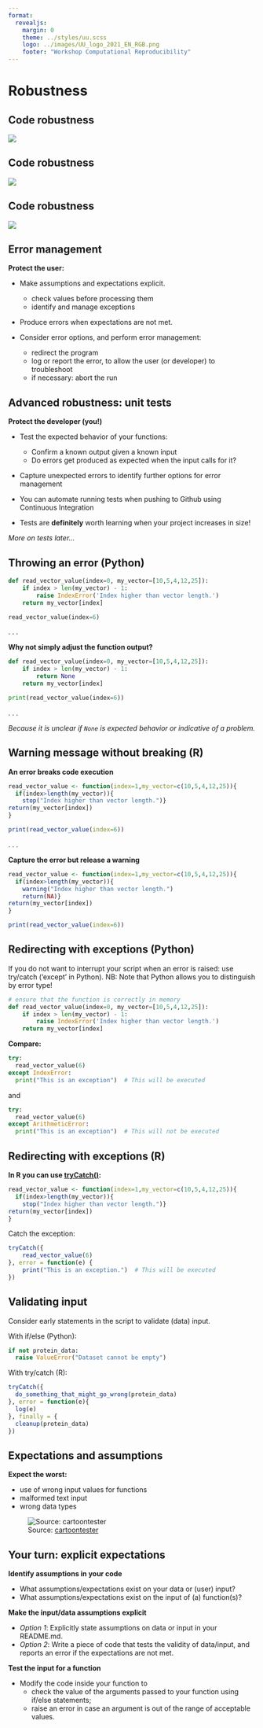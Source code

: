 ```yaml
--- 
format: 
  revealjs:
    margin: 0
    theme: ../styles/uu.scss
    logo: ../images/UU_logo_2021_EN_RGB.png
    footer: "Workshop Computational Reproducibility"
---
```



# Robustness {data-background-color="#FFCD00"}

## Code robustness

![](../images/errormanagement_implicit.svg)

## Code robustness

![](../images/errormanagement_explicit.svg)

## Code robustness

![](../images/errormanagement.svg)



## Error management

::: {.theme-section}

**Protect the user:**

- Make assumptions and expectations explicit.

  - check values before processing them
  - identify and manage exceptions
- Produce errors when expectations are not met.

- Consider error options, and perform error management:
  - redirect the program
  - log or report the error, to allow the user (or developer) to troubleshoot
  - if necessary: abort the run

:::

## Advanced robustness: unit tests

::: {.theme-section}

**Protect the developer (you!)**

- Test the expected behavior of your functions:
  - Confirm a known output given a known input
  - Do errors get produced as expected when the input calls for it?
  
- Capture unexpected errors to identify further options for error management

- You can automate running tests when pushing to Github using Continuous Integration

- Tests are **definitely** worth learning when your project increases in size!

_More on tests later..._

:::

## Throwing an error (Python)

::: {.theme-section}

```python
def read_vector_value(index=0, my_vector=[10,5,4,12,25]):
    if index > len(my_vector) - 1:
        raise IndexError('Index higher than vector length.')
    return my_vector[index]

read_vector_value(index=6)
```

. . .

**Why not simply adjust the function output?**

```python
def read_vector_value(index=0, my_vector=[10,5,4,12,25]):
    if index > len(my_vector) - 1:
        return None
    return my_vector[index]

print(read_vector_value(index=6))
```

. . .

_Because it is unclear if `None` is expected behavior or indicative of a problem._

:::

## Warning message without breaking (R)

::: {.theme-section}

**An error breaks code execution**

```R
read_vector_value <- function(index=1,my_vector=c(10,5,4,12,25)){
  if(index>length(my_vector)){
    stop("Index higher than vector length.")}
return(my_vector[index])
}

print(read_vector_value(index=6))
```

. . .

**Capture the error but release a warning**
```R
read_vector_value <- function(index=1,my_vector=c(10,5,4,12,25)){
  if(index>length(my_vector)){
    warning("Index higher than vector length.")
    return(NA)}
return(my_vector[index])
}

print(read_vector_value(index=6))
```
:::

## Redirecting with exceptions (Python)

::: {.theme-section}

If you do not want to interrupt your script when an error is raised: use try/catch ('except' in Python). NB: Note that Python allows you to distinguish by error type!
```python
# ensure that the function is correctly in memory
def read_vector_value(index=0, my_vector=[10,5,4,12,25]):
    if index > len(my_vector) - 1:
        raise IndexError('Index higher than vector length.')
    return my_vector[index]
```

**Compare:**
```python
try:
  read_vector_value(6)
except IndexError:
  print("This is an exception")  # This will be executed
```

and

```python
try:
  read_vector_value(6)
except ArithmeticError:
  print("This is an exception")  # This will not be executed
```
:::

## Redirecting with exceptions (R)

::: {.theme-section}

**In R you can use [tryCatch()](http://www.mazamascience.com/WorkingWithData/?p=912):**

```R
read_vector_value <- function(index=1,my_vector=c(10,5,4,12,25)){
  if(index>length(my_vector)){
    stop("Index higher than vector length.")}
return(my_vector[index])
}
```

Catch the exception:

```R
tryCatch({
    read_vector_value(6)
}, error = function(e) {
    print("This is an exception.")  # This will be executed
})
```

:::

## Validating input

::: {.theme-section}

Consider early statements in the script to validate (data) input.

With if/else (Python):
```python
if not protein_data:
  raise ValueError("Dataset cannot be empty")
```

With try/catch (R):
```r
tryCatch({
  do_something_that_might_go_wrong(protein_data)
}, error = function(e){
  log(e)
}, finally = {
  cleanup(protein_data)
})
```
:::

## Expectations and assumptions

::: {.theme-section}

**Expect the worst:**

- use of wrong input values for functions
- malformed text input
- wrong data types

![Source: [cartoontester](https://cartoontester.blogspot.com/2010/02/thats-not-bug.html)](https://4.bp.blogspot.com/_YzKCMr-tcMM/S9bN9dGqgBI/AAAAAAAAALo/cxqBx5AaoYk/s640/23GORILLA.jpg)

:::

## Your turn: explicit expectations

::: {.theme-section}

**Identify assumptions in your code**

- What assumptions/expectations exist on your data or (user) input?
- What assumptions/expectations exist on the input of (a) function(s)?
  
**Make the input/data assumptions explicit**

- *Option 1*: Explicitly state assumptions on data or input in your README.md.
- *Option 2*: Write a piece of code that tests the validity of data/input, and reports an error if the expectations are not met.

**Test the input for a function**

- Modify the code inside your function to
  - check the value of the arguments passed to your function using if/else statements;
  - raise an error in case an argument is out of the range of acceptable values.

:::